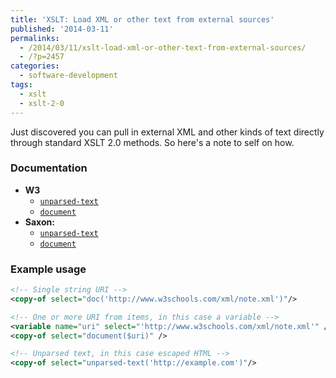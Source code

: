 ---
title: 'XSLT: Load XML or other text from external sources'
published: '2014-03-11'
permalinks:
  - /2014/03/11/xslt-load-xml-or-other-text-from-external-sources/
  - /?p=2457
categories:
  - software-development
tags:
  - xslt
  - xslt-2-0
---

Just discovered you can pull in external XML and other kinds of text directly through standard XSLT 2.0 methods. So here's a note to self on how.

### Documentation

- **W3**
  - [`unparsed-text`](https://www.w3.org/TR/xslt20/#function-unparsed-text)
  - [`document`](https://www.w3.org/TR/xslt20/#function-document)
- **Saxon:**
  - [`unparsed-text`](https://www.saxonica.com/documentation/#!functions/fn/unparsed-text)
  - [`document`](https://www.saxonica.com/documentation/#!functions/fn/document)

### Example usage

```xml
<!-- Single string URI -->
<copy-of select="doc('http://www.w3schools.com/xml/note.xml')"/>

<!-- One or more URI from items, in this case a variable -->
<variable name="uri" select="'http://www.w3schools.com/xml/note.xml'" />
<copy-of select="document($uri)" />

<!-- Unparsed text, in this case escaped HTML -->
<copy-of select="unparsed-text('http://example.com')"/>
```

